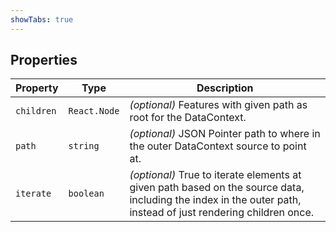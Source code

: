 ```yaml
---
showTabs: true
---
```


## Properties

| Property   | Type         | Description                                                                                                                                                   |
| ---------- | ------------ | ------------------------------------------------------------------------------------------------------------------------------------------------------------- |
| `children` | `React.Node` | _(optional)_ Features with given path as root for the DataContext.                                                                                            |
| `path`     | `string`     | _(optional)_ JSON Pointer path to where in the outer DataContext source to point at.                                                                          |
| `iterate`  | `boolean`    | _(optional)_ True to iterate elements at given path based on the source data, including the index in the outer path, instead of just rendering children once. |
